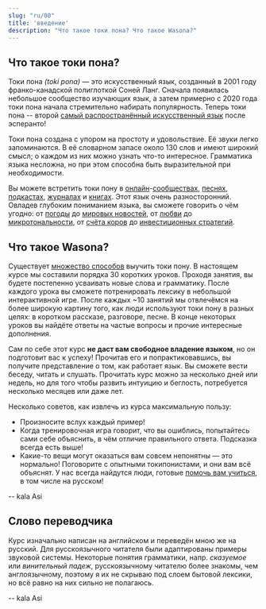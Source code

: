 ```yaml
---
slug: "ru/00"
title: 'введение'
description: "Что такое токи пона? Что такое Wasona?"
---
```


## Что такое токи пона?

Токи пона *(toki pona)* — это искусственный язык, созданный в 2001 году франко-канадской полиглоткой Соней Ланг. Сначала появилась небольшое сообщество изучающих язык, а затем примерно с 2020 года токи пона начала стремительно набирать популярность. Теперь токи пона -- второй [самый распространённый искусственный язык](https://tokipona.org/conlang_communities) после эсперанто!

Токи пона создана с упором на простоту и удовольствие. Её звуки легко запоминаются. В её словарном запасе около 130 слов и имеют широкий смысл; о каждом из них можно узнать что-то интересное. Грамматика языка несложна, но при этом способна быть выразительной при необходимости.

Вы можете встретить токи пону в [онлайн](https://discord.gg/ChC6qtVsSE)-[сообществах](https://discord.gg/6zkugJFU4x), [песнях](https://www.youtube.com/playlist?list=PLeCE5N29ioyUbj_lvYm9IdGJnE2HPacVv), [подкастах](https://www.youtube.com/playlist?list=PLjOmpMyMxd8Qs2mAXcLk817tQy_AQj09u), [журналах](https://liputenpo.org/) и [книгах](https://tokipona.org/). Этот язык очень разносторонний. Овладев глубоким пониманием языка, вы сможете говорить о чём угодно: от [погоды](https://www.youtube.com/watch?v=J4fCq1aEAxA) до [мировых новостей](https://www.youtube.com/watch?v=ljZfGt7PDxk), от [любви](https://www.youtube.com/watch?v=rr3ufODuIts) до [микротональности](https://www.youtube.com/watch?v=fedFQIHREMo), от [счёта коров](https://www.youtube.com/watch?v=xxClPfZDn-E) до [инвестиционных стратегий](https://www.youtube.com/watch?v=JIOT3bRzAGI).

## Что такое Wasona?

Существует [множество способов](ru/other-courses) выучить токи пону. В настоящем курсе мы составили порядка 30 коротких уроков. Проходя занятия, вы будете постепенно усваивать новые слова и грамматику. После каждого урока вы сможете потренировать лексику в небольшой интерактивной игре. После каждых ~10 занятий мы отвлечёмся на более широкую картину того, как люди используют токи пону в разных целях: в коротком рассказе, разговоре, песне. В конце некоторых уроков вы найдёте ответы на частые вопросы и прочие интересные дополнения.

Сам по себе этот курс **не даст вам свободное владение языком**, но он подготовит вас к успеху! Прочитав его и попрактиковавшись, вы получите представление о том, как работает язык. Вы сможете вести беседу, читать и слушать. Прочитать курс можно за несколько дней или недель, но для того чтобы развить интуицию и беглость, потребуется несколько месяцев или даже лет.

Несколько советов, как извлечь из курса максимальную пользу:
* Произносите вслух каждый пример!
* Когда тренировочная игра говорит, что вы ошиблись, попытайтесь сами себе объяснить, в чём отличие правильного ответа. Подсказка всегда есть выше!
* Какие-то вещи могут оказаться вам совсем непонятны — это нормально! Поговорите с опытными токипонистами, и они вам всё объяснят. У нас всегда найдутся люди, готовые [помочь вам учиться](https://discord.gg/ChC6qtVsSE), в том числе на русском!

-- kala Asi

## Слово переводчика

Курс изначально написан на английском и переведён мною же на русский. Для русскоязычного читателя были адаптированы примеры звуковой системы. Некоторые понятия грамматики, напр. *сказуемое* или *винительный падеж*, русскоязычному читателю более знакомы, чем англоязычному, поэтому я их не скрываю под слоем бытовой лексики, но всё равно на них сильно не полагаюсь.

-- kala Asi
